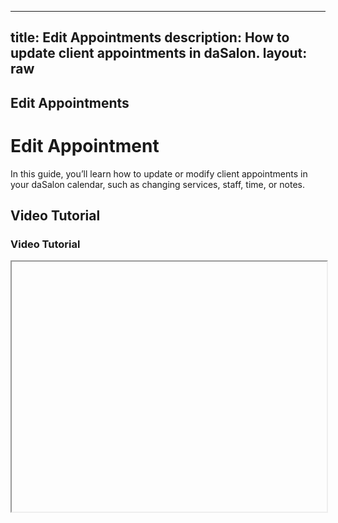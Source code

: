  ---
 title: Edit Appointments
 description: How to update client appointments in daSalon.
 layout: raw
 ---


<div className="mdx-content">

## Edit Appointments

<h1 className="text-3xl font-bold text-gray-900 mb-4">Edit Appointment</h1>  

In this guide, you’ll learn how to update or modify client appointments in your daSalon calendar, such as changing services, staff, time, or notes.

## Video Tutorial

<h3 className="text-xl font-medium text-gray-800 mb-2">Video Tutorial</h3>

<iframe
  width="100%"
  height="400"
  title="Edit appointments tutorial"
  allowFullScreen
  className="rounded-lg"
/>

---

## Update a client appointment

<h2 className="text-2xl font-semibold text-gray-800 mt-8 mb-4">Make changes to an existing appointment</h2>

❶ Navigate to the [**Appointments**](https://partner.dasalon.com/dashboard/appointments) section from the left-hand menu.

❷ In the appointment list:
   - Click **⋮ > Edit** from the desired appointment row  
   - OR open the appointment detail panel → click **⋮ > Edit**  
   - OR click directly on the appointment block in the calendar view

❸ Update the necessary fields such as:
   - Service
   - Assigned Staff
   - Time & Date
   - Notes or client details

❹ Click **Update Appointment** to save your changes.

❺ The changes will reflect immediately in your calendar and the client will be notified if applicable.

---

**Important**: Editing an appointment does not affect the original record history. All updates are logged for audit purposes.

<div className="space-y-4 mt-6">

<div className="my-10 border-t border-gray-200" />

## More questions about this

<h3 className="text-xl font-semibold text-black mb-4 mt-10"> More questions about this?</h3>
</div>
<div className="space-y-4 mt-6">
  <details className="bg-white rounded-md p-4 border border-gray-300">
  <summary
    className="font-medium text-base text-gray-900"
    style={{
      backgroundColor: 'transparent',
      outline: 'none',
      cursor: 'pointer',
      userSelect: 'none',
      listStyle: 'none',
    }}
  >Can I change the staff assigned?</summary>
   <p className="mt-2 text-sm text-gray-700">
      Yes. While editing, you can assign a different staff member if they're available at the chosen time.
    </p>
  </details>

  <details className="bg-white rounded-md p-4 border border-gray-300">
  <summary
    className="font-medium text-base text-gray-900"
    style={{
      backgroundColor: 'transparent',
      outline: 'none',
      cursor: 'pointer',
      userSelect: 'none',
      listStyle: 'none',
    }}
  >Will the client be notified after changes?</summary>
    <p className="mt-2 text-sm text-gray-700">
      Yes, clients will receive notifications about any updates based on your salon’s notification settings.
    </p>
  </details>
</div>
</div>


---

<div className="space-y-4 mt-6">

<div className="my-10 border-t border-gray-200" />

<div className="mdx-content mt-10">

Was this article helpful?

<div style={{ display: 'flex', gap: '1rem' }}>
  <button style={{ padding: '0.5rem', borderRadius: '9999px', backgroundColor: '#f0f0f0' }}>
    <FaThumbsUp/>
  </button>
  <button style={{ padding: '0.5rem', borderRadius: '9999px', backgroundColor: '#f0f0f0' }}>
    <FaThumbsDown/>
  </button>
</div>
</div>

---
</div>